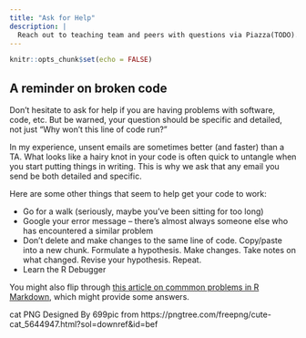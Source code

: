 ```yaml
---
title: "Ask for Help"
description: |
  Reach out to teaching team and peers with questions via Piazza(TODO).
---
```


```r
knitr::opts_chunk$set(echo = FALSE)
```

## A reminder on broken code

Don't hesitate to ask for help if you are having problems with software, code, etc. But be warned, your question should be specific and detailed, not just "Why won't this line of code run?"

In my experience, unsent emails are sometimes better (and faster) than a TA. What looks like a hairy knot in your code is often quick to untangle when you start putting things in writing. This is why we ask that any email you send be both detailed and  specific. 

Here are some other things that seem to help get your code to work:

* Go for a walk (seriously, maybe you've been sitting for too long)  
* Google your error message -- there's almost always someone else who has encountered a similar problem  
* Don't delete and make changes to the same line of code. Copy/paste into a new chunk. Formulate a hypothesis. Make changes. Take notes on what changed. Revise your hypothesis. Repeat.  
* Learn the R Debugger  

You might also flip through [this article on commmon problems in R Markdown](https://rmd4sci.njtierney.com/common-problems-with-rmarkdown-and-some-solutions.html), which might provide some answers. 

cat PNG Designed By 699pic from https://pngtree.com/freepng/cute-cat_5644947.html?sol=downref&id=bef
